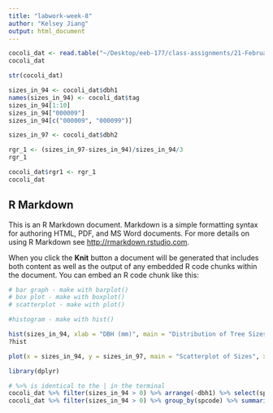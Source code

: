 ```yaml
---
title: "labwork-week-8"
author: "Kelsey Jiang"
output: html_document
---
```


```r
cocoli_dat <- read.table("~/Desktop/eeb-177/class-assignments/21-February-Classwork/cocoli.txt", header = TRUE)
cocoli_dat

str(cocoli_dat)

sizes_in_94 <- cocoli_dat$dbh1
names(sizes_in_94) <- cocoli_dat$tag 
sizes_in_94[1:10]
sizes_in_94["000009"]
sizes_in_94[c("000009", "000099")]

sizes_in_97 <- cocoli_dat$dbh2

rgr_1 <- (sizes_in_97-sizes_in_94)/sizes_in_94/3
rgr_1

cocoli_dat$rgr1 <- rgr_1
cocoli_dat
```

## R Markdown

This is an R Markdown document. Markdown is a simple formatting syntax for authoring HTML, PDF, and MS Word documents. For more details on using R Markdown see <http://rmarkdown.rstudio.com>.

When you click the **Knit** button a document will be generated that includes both content as well as the output of any embedded R code chunks within the document. You can embed an R code chunk like this:

```r
# bar graph - make with barplot()
# box plot - make with boxplot()
# scatterplot - make with plot()

#histogram - make with hist()

hist(sizes_in_94, xlab = "DBH (mm)", main = "Distribution of Tree Sizes in Cocoli (1994)")
?hist

plot(x = sizes_in_94, y = sizes_in_97, main = "Scatterplot of Sizes", xlab = "Sizes in 1994 (mm)", ylab = "Sizes in 1997 (mm)", pch = 19, col = "darkblue", log = "xy")

```

```r
library(dplyr)

# %>% is identical to the | in the terminal
cocoli_dat %>% filter(sizes_in_94 > 0) %>% arrange(-dbh1) %>% select(spcode)
cocoli_dat %>% filter(sizes_in_94 > 0) %>% group_by(spcode) %>% summarize(sum_dbh_1994 = sum(dbh1)) %>% arrange(-sum_dbh_1994)

```
